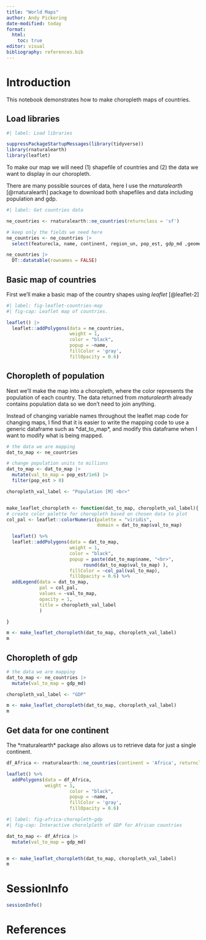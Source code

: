 ```yaml
---
title: "World Maps"
author: Andy Pickering
date-modified: today
format: 
  html:
    toc: true
editor: visual
bibliography: references.bib
---
```


# Introduction

This notebook demonstrates how to make choropleth maps of countries.

## Load libraries

```r
#| label: Load libraries

suppressPackageStartupMessages(library(tidyverse))
library(rnaturalearth)
library(leaflet)

```

To make our map we will need (1) shapefile of countries and (2) the data we want to display in our choropleth.

There are many possible sources of data, here I use the *rnaturalearth* [@rnaturalearth] package to download both shapefiles and data including population and gdp.

```r
#| label: Get countries data

ne_countries <- rnaturalearth::ne_countries(returnclass = 'sf') 

# keep only the fields we need here
ne_countries <- ne_countries |>
  select(featurecla, name, continent, region_un, pop_est, gdp_md ,geometry)

ne_countries |>
  DT::datatable(rownames = FALSE)

```

## Basic map of countries

First we'll make a basic map of the country shapes using *leaflet* [@leaflet-2]

```r
#| label: fig-leaflet-countries-map
#| fig-cap: Leaflet map of countries.

leaflet() |>
  leaflet::addPolygons(data = ne_countries,
                       weight = 1,
                       color = "black",
                       popup = ~name,
                       fillColor = 'gray',
                       fillOpacity = 0.6)

```

## Choropleth of population

Next we'll make the map into a choropleth, where the color represents the population of each country. The data returned from *rnaturalearth* already contains population data so we don't need to join anything.

::: callout-tip
Instead of changing variable names throughout the leaflet map code for changing maps, I find that it is easier to write the mapping code to use a generic dataframe such as \*dat_to_map\*, and modify this dataframe when I want to modify what is being mapped.
:::

```r

# the data we are mapping
dat_to_map <- ne_countries

# change population units to millions
dat_to_map <- dat_to_map |>
  mutate(val_to_map = pop_est/1e6) |>
  filter(pop_est > 0)

choropleth_val_label <- "Population [M] <br>"


make_leaflet_choropleth <- function(dat_to_map, choropleth_val_label){
# create color palette for choropleth based on chosen data to plot
col_pal <- leaflet::colorNumeric(palette = "viridis",
                                 domain = dat_to_map$val_to_map)

  leaflet() %>% 
  leaflet::addPolygons(data = dat_to_map,
                       weight = 1,
                       color = "black",
                       popup = paste(dat_to_map$name, "<br>",
                            round(dat_to_map$val_to_map) ),
                       fillColor = ~col_pal(val_to_map),
                       fillOpacity = 0.6) %>% 
  addLegend(data = dat_to_map,
            pal = col_pal,
            values = ~val_to_map,
            opacity = 1,
            title = choropleth_val_label
            )

}

m <- make_leaflet_choropleth(dat_to_map, choropleth_val_label)
m
```

## Choropleth of gdp

```r

# the data we are mapping
dat_to_map <- ne_countries |>
  mutate(val_to_map = gdp_md)

choropleth_val_label <- "GDP"

m <- make_leaflet_choropleth(dat_to_map, choropleth_val_label)
m

```

## Get data for one continent

The \*rnaturalearth\* package also allows us to retrieve data for just a single continent.

```r

df_Africa <- rnaturalearth::ne_countries(continent = 'Africa', returnclass = 'sf')

leaflet() %>% 
  addPolygons(data = df_Africa,
              weight = 1,
                       color = "black",
                       popup = ~name,
                       fillColor = 'gray',
                       fillOpacity = 0.6)

```

```r
#| label: fig-africa-choropleth-gdp
#| fig-cap: Interactive chorolpleth of GDP for African countries

dat_to_map <- df_Africa |>
  mutate(val_to_map = gdp_md)


m <- make_leaflet_choropleth(dat_to_map, choropleth_val_label)
m

```

# SessionInfo

```r

sessionInfo()

```

# References
